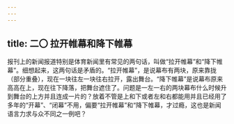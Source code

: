 ```yaml
---
---
---
```

title: 二〇 拉开帷幕和降下帷幕
---






报刊上的新闻报道特别是体育新闻里有常见的两句话，叫做“拉开帷幕”和“降下帷幕”。细想起来，这两句话是矛盾的。“拉开帷幕”，是说幕布有两块，原来靠拢（部分重叠），现在一块往左一块往右拉开，露出舞台。“降下帷幕”是说幕布原来高高在上，现在往下降落，把舞台遮住了。问题是一左一右的两块幕布什么时候升到舞台的上方并且连成一片的？放着不管是上和下或者左和右都能用并且已经用了多年的“开幕”、“闭幕”不用，偏要“拉开帷幕”和“降下帷幕，才过瘾，这也是新闻语言力求与众不同之一例吧？